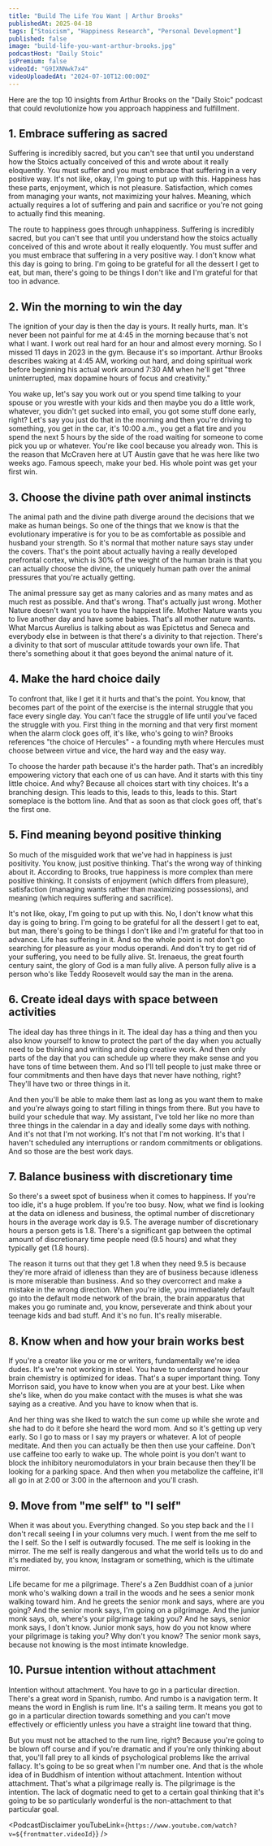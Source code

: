 ```yaml
---
title: "Build The Life You Want | Arthur Brooks"
publishedAt: 2025-04-18
tags: ["Stoicism", "Happiness Research", "Personal Development"]
published: false
image: "build-life-you-want-arthur-brooks.jpg"
podcastHost: "Daily Stoic"
isPremium: false
videoId: "G9IXNNwk7x4"
videoUploadedAt: "2024-07-10T12:00:00Z"
---
```



<PodcastSummaryPageLayout frontmatter={frontmatter}>

Here are the top 10 insights from Arthur Brooks on the "Daily Stoic" podcast that could revolutionize how you approach happiness and fulfillment.

## 1. Embrace suffering as sacred

Suffering is incredibly sacred, but you can't see that until you understand how the Stoics actually conceived of this and wrote about it really eloquently. You must suffer and you must embrace that suffering in a very positive way. It's not like, okay, I'm going to put up with this. Happiness has these parts, enjoyment, which is not pleasure. Satisfaction, which comes from managing your wants, not maximizing your halves. Meaning, which actually requires a lot of suffering and pain and sacrifice or you're not going to actually find this meaning.

The route to happiness goes through unhappiness. Suffering is incredibly sacred, but you can't see that until you understand how the stoics actually conceived of this and wrote about it really eloquently. You must suffer and you must embrace that suffering in a very positive way. I don't know what this day is going to bring. I'm going to be grateful for all the dessert I get to eat, but man, there's going to be things I don't like and I'm grateful for that too in advance.

## 2. Win the morning to win the day

The ignition of your day is then the day is yours. It really hurts, man. It's never been not painful for me at 4:45 in the morning because that's not what I want. I work out real hard for an hour and almost every morning. So I missed 11 days in 2023 in the gym. Because it's so important. Arthur Brooks describes waking at 4:45 AM, working out hard, and doing spiritual work before beginning his actual work around 7:30 AM when he'll get "three uninterrupted, max dopamine hours of focus and creativity."

You wake up, let's say you work out or you spend time talking to your spouse or you wrestle with your kids and then maybe you do a little work, whatever, you didn't get sucked into email, you got some stuff done early, right? Let's say you just do that in the morning and then you're driving to something, you get in the car, it's 10:00 a.m., you get a flat tire and you spend the next 5 hours by the side of the road waiting for someone to come pick you up or whatever. You're like cool because you already won. This is the reason that McCraven here at UT Austin gave that he was here like two weeks ago. Famous speech, make your bed. His whole point was get your first win.

## 3. Choose the divine path over animal instincts

The animal path and the divine path diverge around the decisions that we make as human beings. So one of the things that we know is that the evolutionary imperative is for you to be as comfortable as possible and husband your strength. So it's normal that mother nature says stay under the covers. That's the point about actually having a really developed prefrontal cortex, which is 30% of the weight of the human brain is that you can actually choose the divine, the uniquely human path over the animal pressures that you're actually getting.

The animal pressure say get as many calories and as many mates and as much rest as possible. And that's wrong. That's actually just wrong. Mother Nature doesn't want you to have the happiest life. Mother Nature wants you to live another day and have some babies. That's all mother nature wants. What Marcus Aurelius is talking about as was Epictetus and Seneca and everybody else in between is that there's a divinity to that rejection. There's a divinity to that sort of muscular attitude towards your own life. That there's something about it that goes beyond the animal nature of it.

## 4. Make the hard choice daily

To confront that, like I get it it hurts and that's the point. You know, that becomes part of the point of the exercise is the internal struggle that you face every single day. You can't face the struggle of life until you've faced the struggle with you. First thing in the morning and that very first moment when the alarm clock goes off, it's like, who's going to win? Brooks references "the choice of Hercules" - a founding myth where Hercules must choose between virtue and vice, the hard way and the easy way.

To choose the harder path because it's the harder path. That's an incredibly empowering victory that each one of us can have. And it starts with this tiny little choice. And why? Because all choices start with tiny choices. It's a branching design. This leads to this, leads to this, leads to this. Start someplace is the bottom line. And that as soon as that clock goes off, that's the first one.

## 5. Find meaning beyond positive thinking

So much of the misguided work that we've had in happiness is just positivity. You know, just positive thinking. That's the wrong way of thinking about it. According to Brooks, true happiness is more complex than mere positive thinking. It consists of enjoyment (which differs from pleasure), satisfaction (managing wants rather than maximizing possessions), and meaning (which requires suffering and sacrifice).

It's not like, okay, I'm going to put up with this. No, I don't know what this day is going to bring. I'm going to be grateful for all the dessert I get to eat, but man, there's going to be things I don't like and I'm grateful for that too in advance. Life has suffering in it. And so the whole point is not don't go searching for pleasure as your modus operandi. And don't try to get rid of your suffering, you need to be fully alive. St. Irenaeus, the great fourth century saint, the glory of God is a man fully alive. A person fully alive is a person who's like Teddy Roosevelt would say the man in the arena.

## 6. Create ideal days with space between activities

The ideal day has three things in it. The ideal day has a thing and then you also know yourself to know to protect the part of the day when you actually need to be thinking and writing and doing creative work. And then only parts of the day that you can schedule up where they make sense and you have tons of time between them. And so I'll tell people to just make three or four commitments and then have days that never have nothing, right? They'll have two or three things in it.

And then you'll be able to make them last as long as you want them to make and you're always going to start filling in things from there. But you have to build your schedule that way. My assistant, I've told her like no more than three things in the calendar in a day and ideally some days with nothing. And it's not that I'm not working. It's not that I'm not working. It's that I haven't scheduled any interruptions or random commitments or obligations. And so those are the best work days.

## 7. Balance business with discretionary time

So there's a sweet spot of business when it comes to happiness. If you're too idle, it's a huge problem. If you're too busy. Now, what we find is looking at the data on idleness and business, the optimal number of discretionary hours in the average work day is 9.5. The average number of discretionary hours a person gets is 1.8. There's a significant gap between the optimal amount of discretionary time people need (9.5 hours) and what they typically get (1.8 hours).

The reason it turns out that they get 1.8 when they need 9.5 is because they're more afraid of idleness than they are of business because idleness is more miserable than business. And so they overcorrect and make a mistake in the wrong direction. When you're idle, you immediately default go into the default mode network of the brain, the brain apparatus that makes you go ruminate and, you know, perseverate and think about your teenage kids and bad stuff. And it's no fun. It's really miserable.

## 8. Know when and how your brain works best

If you're a creator like you or me or writers, fundamentally we're idea dudes. It's we're not working in steel. You have to understand how your brain chemistry is optimized for ideas. That's a super important thing. Tony Morrison said, you have to know when you are at your best. Like when she's like, when do you make contact with the muses is what she was saying as a creative. And you have to know when that is.

And her thing was she liked to watch the sun come up while she wrote and she had to do it before she heard the word mom. And so it's getting up very early. So I go to mass or I say my prayers or whatever. A lot of people meditate. And then you can actually be then then use your caffeine. Don't use caffeine too early to wake up. The whole point is you don't want to block the inhibitory neuromodulators in your brain because then they'll be looking for a parking space. And then when you metabolize the caffeine, it'll all go in at 2:00 or 3:00 in the afternoon and you'll crash.

## 9. Move from "me self" to "I self"

When it was about you. Everything changed. So you step back and the I I don't recall seeing I in your columns very much. I went from the me self to the I self. So the I self is outwardly focused. The me self is looking in the mirror. The me self is really dangerous and what the world tells us to do and it's mediated by, you know, Instagram or something, which is the ultimate mirror.

Life became for me a pilgrimage. There's a Zen Buddhist coan of a junior monk who's walking down a trail in the woods and he sees a senior monk walking toward him. And he greets the senior monk and says, where are you going? And the senior monk says, I'm going on a pilgrimage. And the junior monk says, oh, where's your pilgrimage taking you? And he says, senior monk says, I don't know. Junior monk says, how do you not know where your pilgrimage is taking you? Why don't you know? The senior monk says, because not knowing is the most intimate knowledge.

## 10. Pursue intention without attachment

Intention without attachment. You have to go in a particular direction. There's a great word in Spanish, rumbo. And rumbo is a navigation term. It means the word in English is rum line. It's a sailing term. It means you got to go in a particular direction towards something and you can't move effectively or efficiently unless you have a straight line toward that thing.

But you must not be attached to the rum line, right? Because you're going to be blown off course and if you're dramatic and if you're only thinking about that, you'll fall prey to all kinds of psychological problems like the arrival fallacy. It's going to be so great when I'm number one. And that is the whole idea of in Buddhism of intention without attachment. Intention without attachment. That's what a pilgrimage really is. The pilgrimage is the intention. The lack of dogmatic need to get to a certain goal thinking that it's going to be so particularly wonderful is the non-attachment to that particular goal.

<PodcastDisclaimer
  youTubeLink={`https://www.youtube.com/watch?v=${frontmatter.videoId}`}
/>

</PodcastSummaryPageLayout>
